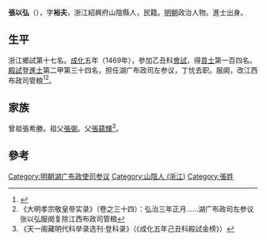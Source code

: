 '''張以弘'''（{{bd|1431年||？}}），字'''裕夫'''，浙江紹興府山陰縣人，民籍。[[明朝|明朝]]政治人物。進士出身。

==生平==
浙江鄉試第十七名。[[成化|成化]]五年（1469年），參加乙丑科[[會試|會試]]，得[[貢士|貢士]]第一百四名。[[殿試|殿試]]登[[進士|進士]]第二甲第三十四名，担任湖广布政司左参议，丁忧去职。服阕，改江西布政司管粮<ref>{{cite news|title=《绍兴市志 卷44 第二章  历代进士名录》|url=http://www.sxlib.com:8080/web/gycslou/sxsz/44z2.htm|accessdate=2013-07-25|newspaper=绍兴图书馆|deadurl=yes|archiveurl=https://archive.is/20120914053252/http://www.sxlib.com:8080/web/gycslou/sxsz/44z2.htm|archivedate=2012-09-14}}</ref><ref>《大明孝宗敬皇帝实录》（卷之三十四）：弘治三年正月……湖广布政司左参议张以弘服阕复除江西布政司管粮</ref>。

==家族==
曾祖張希勝。祖父[[張弼|張弼]]。父[[張蘊輝|張蘊輝]]<ref>《天一阁藏明代科举录选刊·登科录》（《成化五年己丑科殿試金榜》）</ref>。

==參考==
{{reflist}}
{{明朝人物小作品}}
{{成化五年己丑科殿試金榜}}
{{DEFAULTSORT:Zhang张}}
[[Category:明朝湖广布政使司参议|Category:明朝湖广布政使司参议]]
[[Category:山陰人_(浙江)|Category:山陰人 (浙江)]]
[[Category:張姓|Category:張姓]]